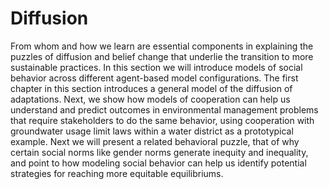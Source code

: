 # Diffusion


From whom and how we learn are essential components in explaining the puzzles of
diffusion and belief change that underlie the transition to more sustainable
practices. In this section we will introduce models of social behavior across
different agent-based model configurations. The first chapter in this section
introduces a general model of the diffusion of adaptations. Next, we show how models of cooperation can help us understand and predict outcomes in environmental management problems that require stakeholders to do the same behavior, using cooperation with groundwater usage limit laws within a water district as a prototypical example. Next we will present a related behavioral puzzle, that of why certain social norms like gender norms generate inequity and inequality, and point to how modeling social behavior can help us identify potential strategies for reaching more equitable equilibriums. 




